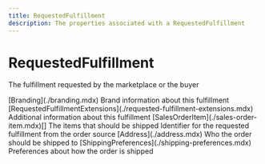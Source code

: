 ```yaml
---
title: RequestedFulfillment
description: The properties associated with a RequestedFulfillment
---
```


RequestedFulfillment
===============================================
The fulfillment requested by the marketplace or the buyer

<Reference>
  <Field name="branding" nullable={true}>
    <Type>
      [Branding](./branding.mdx)
    </Type>
    <Description>
      Brand information about this fulfillment
    </Description>
  </Field>
  <Field name="extensions" nullable={true}>
    <Type>
      [RequestedFulfillmentExtensions](./requested-fulfillment-extensions.mdx)
    </Type>
    <Description>
      Additional information about this fulfillment
    </Description>
  </Field>
  <Field name="items" nullable={false}>
    <Type>
      [SalesOrderItem](./sales-order-item.mdx)[]
    </Type>
    <Description>
      The items that should be shipped
    </Description>
  </Field>
  <Field name="requested_fulfillment_id" type="string" nullable={true}>
    <Description>
      Identifier for the requested fulfillment from the order source
    </Description>
  </Field>
  <Field name="ship_to" nullable={false}>
    <Type>
      [Address](./address.mdx)
    </Type>
    <Description>
      Who the order should be shipped to
    </Description>
  </Field>
  <Field name="shipping_preferences" nullable={true}>
    <Type>
      [ShippingPreferences](./shipping-preferences.mdx)
    </Type>
    <Description>
      Preferences about how the order is shipped
    </Description>
  </Field>
</Reference>